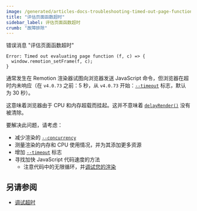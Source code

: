 ```yaml
---
image: /generated/articles-docs-troubleshooting-timed-out-page-function.png
title: "评估页面函数超时"
sidebar_label: 评估页面函数超时
crumb: "故障排除"
---
```


错误消息 "评估页面函数超时"

```
Error: Timed out evaluating page function (f, c) => {
  window.remotion_setFrame(f, c);
}
```

通常发生在 Remotion 渲染器试图向浏览器发送 JavaScript 命令，但浏览器在超时内未响应（在 `v4.0.73` 之前：5 秒，从 `v4.0.73` 开始：[`--timeout`](/docs/cli/render#--timeout) 标志，默认为 30 秒）。

这意味着浏览器由于 CPU 和内存超载而挂起。这并不意味着 [`delayRender()`](/docs/delay-render) 没有被清除。

要解决此问题，请考虑：

- 减少渲染的 [`--concurrency`](/docs/cli/render#--concurrency)
- 测量渲染的内存和 CPU 使用情况，并为其添加更多资源
- 增加 [`--timeout`](/docs/cli/render#--timeout) 标志
- 寻找加快 JavaScript 代码速度的方法
  - 注意代码中的无限循环，并[调试您的渲染](/docs/troubleshooting/debug-failed-render)

## 另请参阅

- [调试超时](/docs/timeout)
```
